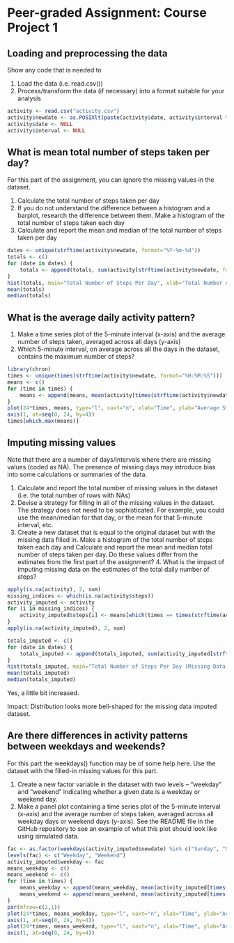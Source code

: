 # Peer-graded Assignment: Course Project 1

## Loading and preprocessing the data

Show any code that is needed to

1. Load the data (i.e. \color{red}{\verb|read.csv()|}read.csv())
2. Process/transform the data (if necessary) into a format suitable for your analysis

```r
activity <- read.csv("activity.csv")
activity$newdate <- as.POSIXlt(paste(activity$date, activity$interval %/% 100, activity$interval %% 100, sep="-"), format="%Y-%m-%d-%H-%M", tz="GMT")
activity$date <- NULL
activity$interval <- NULL
```


## What is mean total number of steps taken per day?

For this part of the assignment, you can ignore the missing values in the dataset.

1. Calculate the total number of steps taken per day
2. If you do not understand the difference between a histogram and a barplot, research the difference between them. Make a histogram of the total number of steps taken each day
3. Calculate and report the mean and median of the total number of steps taken per day

```r
dates <- unique(strftime(activity$newdate, format="%Y-%m-%d"))
totals <- c()
for (date in dates) {
    totals <- append(totals, sum(activity[strftime(activity$newdate, format="%Y-%m-%d") == date, "steps"], na.rm=TRUE))
}
hist(totals, main="Total Number of Steps Per Day", xlab="Total Number of Steps")
mean(totals)
median(totals)
```

## What is the average daily activity pattern?

1. Make a time series plot of the 5-minute interval (x-axis) and the average number of steps taken, averaged across all days (y-axis)
2. Which 5-minute interval, on average across all the days in the dataset, contains the maximum number of steps?

```r
library(chron) 
times <- unique(times(strftime(activity$newdate, format="%H:%M:%S")))
means <- c()
for (time in times) {
    means <- append(means, mean(activity[times(strftime(activity$newdate, format="%H:%M:%S")) == time, "steps"], na.rm=TRUE))
}
plot(24*times, means, type="l", xaxt="n", xlab="Time", ylab="Average Steps", main="Average Steps across All the Days")
axis(1, at=seq(0, 24, by=4))
times[which.max(means)]
```

## Imputing missing values

Note that there are a number of days/intervals where there are missing values (coded as NA). The presence of missing days may introduce bias into some calculations or summaries of the data.

1. Calculate and report the total number of missing values in the dataset (i.e. the total number of rows with NAs)
2. Devise a strategy for filling in all of the missing values in the dataset. The strategy does not need to be sophisticated. For example, you could use the mean/median for that day, or the mean for that 5-minute interval, etc.
3. Create a new dataset that is equal to the original dataset but with the missing data filled in.
Make a histogram of the total number of steps taken each day and Calculate and report the mean and median total number of steps taken per day. Do these values differ from the estimates from the first part of the assignment? 4. What is the impact of imputing missing data on the estimates of the total daily number of steps?

```r
apply(is.na(activity), 2, sum)
missing_indices <- which(is.na(activity$steps))
activity_imputed <- activity
for (i in missing_indices) {
    activity_imputed$steps[i] <- means[which(times == times(strftime(activity$newdate[i], format="%H:%M:%S")))]
}
apply(is.na(activity_imputed), 2, sum)

totals_imputed <- c()
for (date in dates) {
    totals_imputed <- append(totals_imputed, sum(activity_imputed[strftime(activity_imputed$newdate, format="%Y-%m-%d") == date, "steps"], na.rm=TRUE))
}
hist(totals_imputed, main="Total Number of Steps Per Day (Missing Data Imputed)", xlab="Total Number of Steps")
mean(totals_imputed)
median(totals_imputed)
```

Yes, a little bit increased.

Impact: Distribution looks more bell-shaped for the missing data imputed dataset.


## Are there differences in activity patterns between weekdays and weekends?

For this part the weekdays() function may be of some help here. Use the dataset with the filled-in missing values for this part.

1. Create a new factor variable in the dataset with two levels – “weekday” and “weekend” indicating whether a given date is a weekday or weekend day.
2. Make a panel plot containing a time series plot of the 5-minute interval (x-axis) and the average number of steps taken, averaged across all weekday days or weekend days (y-axis). See the README file in the GitHub repository to see an example of what this plot should look like using simulated data.

```r
fac <- as.factor(weekdays(activity_imputed$newdate) %in% c("Sunday", "Saturday"))
levels(fac) <- c("Weekday", "Weekend")
activity_imputed$weekday <- fac
means_weekday <- c()
means_weekend <- c()
for (time in times) {
    means_weekday <- append(means_weekday, mean(activity_imputed[times(strftime(activity_imputed$newdate, format="%H:%M:%S")) == time & activity_imputed$weekday == "Weekday", "steps"], na.rm=TRUE))
    means_weekend <- append(means_weekend, mean(activity_imputed[times(strftime(activity_imputed$newdate, format="%H:%M:%S")) == time & activity_imputed$weekday == "Weekend", "steps"], na.rm=TRUE))
}
par(mfrow=c(2,1))
plot(24*times, means_weekday, type="l", xaxt="n", xlab="Time", ylab="Average Steps", main="Average Steps across All the Weekdays")
axis(1, at=seq(0, 24, by=4))
plot(24*times, means_weekend, type="l", xaxt="n", xlab="Time", ylab="Average Steps", main="Average Steps across All the Weekends")
axis(1, at=seq(0, 24, by=4))

```




